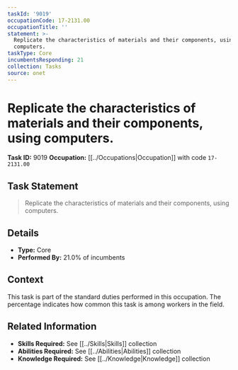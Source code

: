 ```yaml
---
taskId: '9019'
occupationCode: 17-2131.00
occupationTitle: ''
statement: >-
  Replicate the characteristics of materials and their components, using
  computers.
taskType: Core
incumbentsResponding: 21
collection: Tasks
source: onet
---
```

# Replicate the characteristics of materials and their components, using computers.

**Task ID:** 9019
**Occupation:** [[../Occupations|Occupation]] with code `17-2131.00`

## Task Statement

> Replicate the characteristics of materials and their components, using computers.

## Details

- **Type:** Core
- **Performed By:** 21.0% of incumbents

## Context

This task is part of the standard duties performed in this occupation. The percentage indicates how common this task is among workers in the field.

## Related Information

- **Skills Required:** See [[../Skills|Skills]] collection
- **Abilities Required:** See [[../Abilities|Abilities]] collection
- **Knowledge Required:** See [[../Knowledge|Knowledge]] collection
